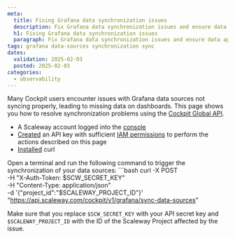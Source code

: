 ```yaml
---
meta:
  title: Fixing Grafana data synchronization issues
  description: Fix Grafana data synchronization issues and ensure data appears on Cockpit dashboards with this troubleshooting guide.
  h1: Fixing Grafana data synchronization issues
  paragraph: Fix Grafana data synchronization issues and ensure data appears on Cockpit dashboards with this troubleshooting guide.
tags: grafana data-sources synchronization sync
dates:
  validation: 2025-02-03
  posted: 2025-02-03
categories:
  - observability
---
```


Many Cockpit users encounter issues with Grafana data sources not syncing properly, leading to missing data on dashboards. This page shows you how to resolve synchronization problems using the [Cockpit Global API](https://www.scaleway.com/en/developers/api/cockpit/v1/global-api/).

<Macro id="requirements" />

  - A Scaleway account logged into the [console](https://console.scaleway.com)
  - [Created](/iam/how-to/create-api-keys/) an API key with sufficient [IAM permissions](/iam/reference-content/permission-sets/) to perform the actions described on this page
  - [Installed](https://curl.se/download.html) curl

Open a terminal and run the following command to trigger the synchronization of your data sources:
    ```bash
    curl -X POST \
    -H "X-Auth-Token: $SCW_SECRET_KEY" \
    -H "Content-Type: application/json" \
    -d '{"project_id":"$SCALEWAY_PROJECT_ID"}' \
    "https://api.scaleway.com/cockpit/v1/grafana/sync-data-sources"

Make sure that you replace `$SCW_SECRET_KEY` with your API secret key and `$SCALEWAY_PROJECT_ID` with the ID of the Scaleway Project affected by the issue.